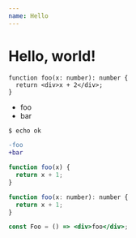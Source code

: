 ```yaml
---
name: Hello
---
```


# Hello, world!

```tsx
function foo(x: number): number {
  return <div>x + 2</div>;
}
```

- foo
- bar

```sh
$ echo ok
```

```diff
-foo
+bar
```

```js
function foo(x) {
  return x + 1;
}
```

```js
function foo(x: number): number {
  return x + 1;
}
```

```jsx
const Foo = () => <div>foo</div>;
```
